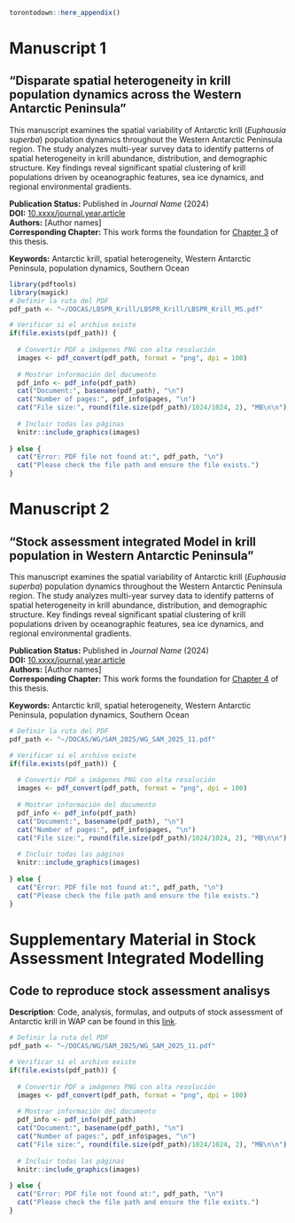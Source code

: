 
```r
torontodown::here_appendix()
```

# Manuscript 1 {#appendix1}

## "Disparate spatial heterogeneity in krill population dynamics across the Western Antarctic Peninsula"

This manuscript examines the spatial variability of Antarctic krill (*Euphausia superba*) population dynamics throughout the Western Antarctic Peninsula region. The study analyzes multi-year survey data to identify patterns of spatial heterogeneity in krill abundance, distribution, and demographic structure. Key findings reveal significant spatial clustering of krill populations driven by oceanographic features, sea ice dynamics, and regional environmental gradients.

**Publication Status:** Published in *Journal Name* (2024)  
**DOI:** [10.xxxx/journal.year.article](https://doi.org/10.xxxx/journal.year.article)  
**Authors:** [Author names]  
**Corresponding Chapter:** This work forms the foundation for [Chapter 3](#chap3) of this thesis.

**Keywords:** Antarctic krill, spatial heterogeneity, Western Antarctic Peninsula, population dynamics, Southern Ocean

\newpage

```r
library(pdftools)
library(magick)
# Definir la ruta del PDF
pdf_path <- "~/DOCAS/LBSPR_Krill/LBSPR_Krill/LBSPR_Krill_MS.pdf"

# Verificar si el archivo existe
if(file.exists(pdf_path)) {
  
  # Convertir PDF a imágenes PNG con alta resolución
  images <- pdf_convert(pdf_path, format = "png", dpi = 100)
  
  # Mostrar información del documento
  pdf_info <- pdf_info(pdf_path)
  cat("Document:", basename(pdf_path), "\n")
  cat("Number of pages:", pdf_info$pages, "\n")
  cat("File size:", round(file.size(pdf_path)/1024/1024, 2), "MB\n\n")
  
  # Incluir todas las páginas
  knitr::include_graphics(images)
  
} else {
  cat("Error: PDF file not found at:", pdf_path, "\n")
  cat("Please check the file path and ensure the file exists.")
}
```


\newpage

# Manuscript 2 {#appendix2}

## "Stock assessment integrated Model in krill population in Western Antarctic Peninsula"

This manuscript examines the spatial variability of Antarctic krill (*Euphausia superba*) population dynamics throughout the Western Antarctic Peninsula region. The study analyzes multi-year survey data to identify patterns of spatial heterogeneity in krill abundance, distribution, and demographic structure. Key findings reveal significant spatial clustering of krill populations driven by oceanographic features, sea ice dynamics, and regional environmental gradients.

**Publication Status:** Published in *Journal Name* (2024)  
**DOI:** [10.xxxx/journal.year.article](https://doi.org/10.xxxx/journal.year.article)  
**Authors:** [Author names]  
**Corresponding Chapter:** This work forms the foundation for [Chapter 4](#chap4) of this thesis.

**Keywords:** Antarctic krill, spatial heterogeneity, Western Antarctic Peninsula, population dynamics, Southern Ocean

\newpage

```r


# Definir la ruta del PDF
pdf_path <- "~/DOCAS/WG/SAM_2025/WG_SAM_2025_11.pdf"

# Verificar si el archivo existe
if(file.exists(pdf_path)) {
  
  # Convertir PDF a imágenes PNG con alta resolución
  images <- pdf_convert(pdf_path, format = "png", dpi = 100)
  
  # Mostrar información del documento
  pdf_info <- pdf_info(pdf_path)
  cat("Document:", basename(pdf_path), "\n")
  cat("Number of pages:", pdf_info$pages, "\n")
  cat("File size:", round(file.size(pdf_path)/1024/1024, 2), "MB\n\n")
  
  # Incluir todas las páginas
  knitr::include_graphics(images)
  
} else {
  cat("Error: PDF file not found at:", pdf_path, "\n")
  cat("Please check the file path and ensure the file exists.")
}
```


\newpage

# Supplementary Material in Stock Assessment Integrated Modelling {#appendix3}

## Code to reproduce stock assessment analisys

**Description**: Code, analysis, formulas, and outputs of stock assessment of Antarctic krill in WAP can be found in this [link](https://mauromardones.github.io/SA_Krill/). 

```r
# Definir la ruta del PDF
pdf_path <- "~/DOCAS/WG/SAM_2025/WG_SAM_2025_11.pdf"

# Verificar si el archivo existe
if(file.exists(pdf_path)) {
  
  # Convertir PDF a imágenes PNG con alta resolución
  images <- pdf_convert(pdf_path, format = "png", dpi = 100)
  
  # Mostrar información del documento
  pdf_info <- pdf_info(pdf_path)
  cat("Document:", basename(pdf_path), "\n")
  cat("Number of pages:", pdf_info$pages, "\n")
  cat("File size:", round(file.size(pdf_path)/1024/1024, 2), "MB\n\n")
  
  # Incluir todas las páginas
  knitr::include_graphics(images)
  
} else {
  cat("Error: PDF file not found at:", pdf_path, "\n")
  cat("Please check the file path and ensure the file exists.")
}
```
